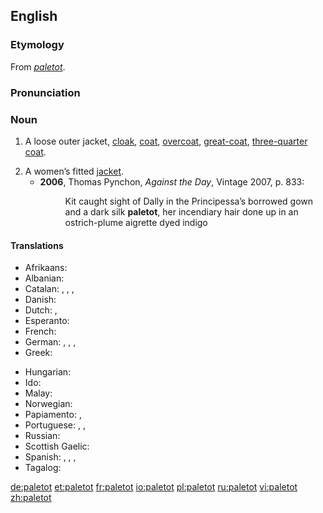 ==English==
===Etymology===
From {{F.}} ''[[#French|paletot]]''.

===Pronunciation===
{{IPA|/ˈpælɪtəʊ/}}

===Noun===
{{en-noun}}

# {{historical}} A loose outer jacket, [[cloak]], [[coat]], [[overcoat]], [[great-coat]], [[three-quarter coat]].
# A women’s fitted [[jacket]].
#*'''2006''', Thomas Pynchon, ''Against the Day'', Vintage 2007, p. 833:
#*:Kit caught sight of Dally in the Principessa’s borrowed gown and a dark silk '''paletot''', her incendiary hair done up in an ostrich-plume aigrette dyed indigo

====Translations====
{{trans-top|A loose outer jacket, overcoat}}
*Afrikaans: {{t|af|jas}}
*Albanian: {{t|sq|pallto}}
*Catalan: {{t|ca|abric|m}}, {{t|ca|gavany|m}}, {{t|ca|paltó|m}}, {{t|ca|sobretot|m}}
*Danish: {{t|da|frakke}}
*Dutch: {{t|nl|jas|m}}, {{t|nl|overjas|m}}
*Esperanto: {{t|eo|palto}}
*French: {{t|fr|paletot}}
*German: {{t|de|Mantel|m}}, {{t-|de|Paletot|m}}, {{t-|de|Überrock|m}}, {{t-|de|Überzieher|m}}
*Greek: {{t|el|σακάκι|n}}
{{trans-mid}}
*Hungarian: {{t|hu|kabát}}
*Ido: {{t|io|paltoto}}
*Malay: {{t|ms|jas}}
*Norwegian: {{t|no|frakk}}
*Papiamento: {{t|pap|bachi}}, {{t|pap|yas}}
*Portuguese: {{t|pt|casacão|m}}, {{t|pt|paletó|m}}, {{t|pt|sobretudo|m}}
*Russian: {{t+|ru|пальто|tr=pal’tó|n}}
*Scottish Gaelic: {{t|gd|còta}}
*Spanish: {{t|es|gabán|m}}, {{t|es|paletó|m}}, {{t|es|sobretodo|m}}, {{t|es|abrigo|m}}
*Tagalog: {{t-|tl|amerikána}}
{{trans-bottom}}

[[de:paletot]]
[[et:paletot]]
[[fr:paletot]]
[[io:paletot]]
[[pl:paletot]]
[[ru:paletot]]
[[vi:paletot]]
[[zh:paletot]]
